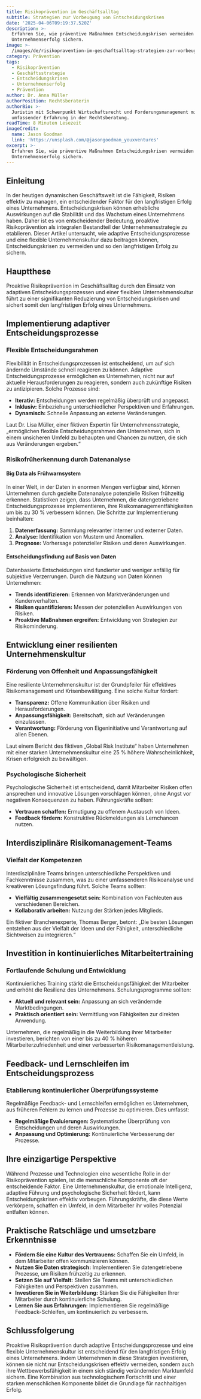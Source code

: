 ```yaml
---
title: Risikoprävention im Geschäftsalltag
subtitle: Strategien zur Vorbeugung von Entscheidungskrisen
date: '2025-04-06T09:19:37.520Z'
description: >-
  Erfahren Sie, wie präventive Maßnahmen Entscheidungskrisen vermeiden und den
  Unternehmenserfolg sichern.
image: >-
  /images/de/risikopravention-im-geschaftsalltag-strategien-zur-vorbeugung-von-entscheidungskrisen-und-deren-auswirkungen-auf-langfristigen-unternehmenserfolg-1743844777276.jpg
category: Prävention
tags:
  - Risikoprävention
  - Geschäftsstrategie
  - Entscheidungskrisen
  - Unternehmenserfolg
  - Prävention
author: Dr. Anna Müller
authorPosition: Rechtsberaterin
authorBio: >-
  Juristin mit Schwerpunkt Wirtschaftsrecht und Forderungsmanagement mit
  umfassender Erfahrung in der Rechtsberatung.
readTime: 8 Minuten Lesezeit
imageCredit:
  name: Jason Goodman
  link: 'https://unsplash.com/@jasongoodman_youxventures'
excerpt: >-
  Erfahren Sie, wie präventive Maßnahmen Entscheidungskrisen vermeiden und den
  Unternehmenserfolg sichern.
---
```

## Einleitung

In der heutigen dynamischen Geschäftswelt ist die Fähigkeit, Risiken effektiv zu managen, ein entscheidender Faktor für den langfristigen Erfolg eines Unternehmens. Entscheidungskrisen können erhebliche Auswirkungen auf die Stabilität und das Wachstum eines Unternehmens haben. Daher ist es von entscheidender Bedeutung, proaktive Risikoprävention als integralen Bestandteil der Unternehmensstrategie zu etablieren. Dieser Artikel untersucht, wie adaptive Entscheidungsprozesse und eine flexible Unternehmenskultur dazu beitragen können, Entscheidungskrisen zu vermeiden und so den langfristigen Erfolg zu sichern.

## Hauptthese

Proaktive Risikoprävention im Geschäftsalltag durch den Einsatz von adaptiven Entscheidungsprozessen und einer flexiblen Unternehmenskultur führt zu einer signifikanten Reduzierung von Entscheidungskrisen und sichert somit den langfristigen Erfolg eines Unternehmens.

## Implementierung adaptiver Entscheidungsprozesse

### Flexible Entscheidungsrahmen

Flexibilität in Entscheidungsprozessen ist entscheidend, um auf sich ändernde Umstände schnell reagieren zu können. Adaptive Entscheidungsprozesse ermöglichen es Unternehmen, nicht nur auf aktuelle Herausforderungen zu reagieren, sondern auch zukünftige Risiken zu antizipieren. Solche Prozesse sind:

- **Iterativ:** Entscheidungen werden regelmäßig überprüft und angepasst.
- **Inklusiv:** Einbeziehung unterschiedlicher Perspektiven und Erfahrungen.
- **Dynamisch:** Schnelle Anpassung an externe Veränderungen.

Laut Dr. Lisa Müller, einer fiktiven Expertin für Unternehmensstrategie, „ermöglichen flexible Entscheidungsrahmen den Unternehmen, sich in einem unsicheren Umfeld zu behaupten und Chancen zu nutzen, die sich aus Veränderungen ergeben.“

### Risikofrüherkennung durch Datenanalyse

#### Big Data als Frühwarnsystem

In einer Welt, in der Daten in enormen Mengen verfügbar sind, können Unternehmen durch gezielte Datenanalyse potenzielle Risiken frühzeitig erkennen. Statistiken zeigen, dass Unternehmen, die datengetriebene Entscheidungsprozesse implementieren, ihre Risikomanagementfähigkeiten um bis zu 30 % verbessern können. Die Schritte zur Implementierung beinhalten:

1. **Datenerfassung:** Sammlung relevanter interner und externer Daten.
2. **Analyse:** Identifikation von Mustern und Anomalien.
3. **Prognose:** Vorhersage potenzieller Risiken und deren Auswirkungen.

#### Entscheidungsfindung auf Basis von Daten

Datenbasierte Entscheidungen sind fundierter und weniger anfällig für subjektive Verzerrungen. Durch die Nutzung von Daten können Unternehmen:

- **Trends identifizieren:** Erkennen von Marktveränderungen und Kundenverhalten.
- **Risiken quantifizieren:** Messen der potenziellen Auswirkungen von Risiken.
- **Proaktive Maßnahmen ergreifen:** Entwicklung von Strategien zur Risikominderung.

## Entwicklung einer resilienten Unternehmenskultur

### Förderung von Offenheit und Anpassungsfähigkeit

Eine resiliente Unternehmenskultur ist der Grundpfeiler für effektives Risikomanagement und Krisenbewältigung. Eine solche Kultur fördert:

- **Transparenz:** Offene Kommunikation über Risiken und Herausforderungen.
- **Anpassungsfähigkeit:** Bereitschaft, sich auf Veränderungen einzulassen.
- **Verantwortung:** Förderung von Eigeninitiative und Verantwortung auf allen Ebenen.

Laut einem Bericht des fiktiven „Global Risk Institute“ haben Unternehmen mit einer starken Unternehmenskultur eine 25 % höhere Wahrscheinlichkeit, Krisen erfolgreich zu bewältigen.

### Psychologische Sicherheit

Psychologische Sicherheit ist entscheidend, damit Mitarbeiter Risiken offen ansprechen und innovative Lösungen vorschlagen können, ohne Angst vor negativen Konsequenzen zu haben. Führungskräfte sollten:

- **Vertrauen schaffen:** Ermutigung zu offenem Austausch von Ideen.
- **Feedback fördern:** Konstruktive Rückmeldungen als Lernchancen nutzen.

## Interdisziplinäre Risikomanagement-Teams

### Vielfalt der Kompetenzen

Interdisziplinäre Teams bringen unterschiedliche Perspektiven und Fachkenntnisse zusammen, was zu einer umfassenderen Risikoanalyse und kreativeren Lösungsfindung führt. Solche Teams sollten:

- **Vielfältig zusammengesetzt sein:** Kombination von Fachleuten aus verschiedenen Bereichen.
- **Kollaborativ arbeiten:** Nutzung der Stärken jedes Mitglieds.

Ein fiktiver Branchenexperte, Thomas Berger, betont: „Die besten Lösungen entstehen aus der Vielfalt der Ideen und der Fähigkeit, unterschiedliche Sichtweisen zu integrieren.“

## Investition in kontinuierliches Mitarbeitertraining

### Fortlaufende Schulung und Entwicklung

Kontinuierliches Training stärkt die Entscheidungsfähigkeit der Mitarbeiter und erhöht die Resilienz des Unternehmens. Schulungsprogramme sollten:

- **Aktuell und relevant sein:** Anpassung an sich verändernde Marktbedingungen.
- **Praktisch orientiert sein:** Vermittlung von Fähigkeiten zur direkten Anwendung.

Unternehmen, die regelmäßig in die Weiterbildung ihrer Mitarbeiter investieren, berichten von einer bis zu 40 % höheren Mitarbeiterzufriedenheit und einer verbesserten Risikomanagementleistung.

## Feedback- und Lernschleifen im Entscheidungsprozess

### Etablierung kontinuierlicher Überprüfungssysteme

Regelmäßige Feedback- und Lernschleifen ermöglichen es Unternehmen, aus früheren Fehlern zu lernen und Prozesse zu optimieren. Dies umfasst:

- **Regelmäßige Evaluierungen:** Systematische Überprüfung von Entscheidungen und deren Auswirkungen.
- **Anpassung und Optimierung:** Kontinuierliche Verbesserung der Prozesse.

## Ihre einzigartige Perspektive

Während Prozesse und Technologien eine wesentliche Rolle in der Risikoprävention spielen, ist die menschliche Komponente oft der entscheidende Faktor. Eine Unternehmenskultur, die emotionale Intelligenz, adaptive Führung und psychologische Sicherheit fördert, kann Entscheidungskrisen effektiv vorbeugen. Führungskräfte, die diese Werte verkörpern, schaffen ein Umfeld, in dem Mitarbeiter ihr volles Potenzial entfalten können.

## Praktische Ratschläge und umsetzbare Erkenntnisse

- **Fördern Sie eine Kultur des Vertrauens:** Schaffen Sie ein Umfeld, in dem Mitarbeiter offen kommunizieren können.
- **Nutzen Sie Daten strategisch:** Implementieren Sie datengetriebene Prozesse, um Risiken frühzeitig zu erkennen.
- **Setzen Sie auf Vielfalt:** Stellen Sie Teams mit unterschiedlichen Fähigkeiten und Perspektiven zusammen.
- **Investieren Sie in Weiterbildung:** Stärken Sie die Fähigkeiten Ihrer Mitarbeiter durch kontinuierliche Schulung.
- **Lernen Sie aus Erfahrungen:** Implementieren Sie regelmäßige Feedback-Schleifen, um kontinuierlich zu verbessern.

## Schlussfolgerung

Proaktive Risikoprävention durch adaptive Entscheidungsprozesse und eine flexible Unternehmenskultur ist entscheidend für den langfristigen Erfolg eines Unternehmens. Indem Unternehmen in diese Strategien investieren, können sie nicht nur Entscheidungskrisen effektiv vermeiden, sondern auch ihre Wettbewerbsfähigkeit in einem sich ständig verändernden Marktumfeld sichern. Eine Kombination aus technologischem Fortschritt und einer starken menschlichen Komponente bildet die Grundlage für nachhaltigen Erfolg.
